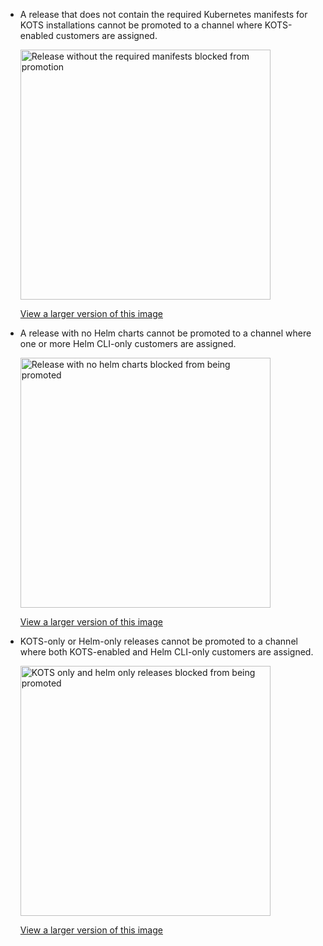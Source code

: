 * A release that does not contain the required Kubernetes manifests for KOTS installations cannot be promoted to a channel where KOTS-enabled customers are assigned.

  <img width="400px" alt="Release without the required manifests blocked from promotion" src="/images/release-promotion-kots-customers.png"/>
  
  [View a larger version of this image](/images/release-promotion-kots-customers.png)

* A release with no Helm charts cannot be promoted to a channel where one or more Helm CLI-only customers are assigned.

  <img width="400px" src="/images/release-promotion-helm-customers.png" alt="Release with no helm charts blocked from being promoted"/>
  
  [View a larger version of this image](/images/release-promotion-helm-customers.png)

* KOTS-only or Helm-only releases cannot be promoted to a channel where both KOTS-enabled and Helm CLI-only customers are assigned.

  <img width="400px" alt="KOTS only and helm only releases blocked from being promoted" src="/images/release-promotion-kots-and-helm-customers.png"/> 
  
  [View a larger version of this image](/images/release-promotion-kots-and-helm-customers.png)